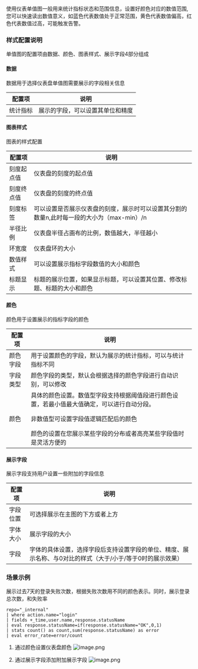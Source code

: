 使⽤仪表单值图一般用来统计指标状态和范围信息，设置好颜色对应的数值范围,您可以快速读出数值意义，如蓝色代表数值处于正常范围，黄色代表数值偏高，红色代表数值过高，可能触发告警。


### **样式配置说明**
单值图的配置项由数据、颜色、图表样式、展示字段4部分组成

#### **数据**
数据用于选择仪表盘单值图需要展示的字段相关信息

|配置项|说明|
|-|-|
|统计指标|展示的字段，可以设置其单位和精度|

#### **图表样式**
图表的样式配置

|配置项|说明|
|-|-|
|刻度起点值|仪表盘的刻度的起点值|
|刻度终点值|仪表盘的刻度的终点值|
|刻度标签|可以设置是否展示仪表盘的刻度，展示时可以设置其分割的数量n,此时每一段的大小为（max-min）/n|
|半径比例|仪表盘半径占画布的比例，数值越大，半径越小|
|环宽度|仪表盘环的大小|
|数值样式|可以设置展示指标字段数值的大小和颜色|
|标题显示|标题的展示位置，如果显示标题，可以设置其位置、修改标题、标题的大小和颜色|

#### **颜色**
颜色用于设置展示的指标字段的颜色

|配置项|说明|
|-|-|
|颜色字段|用于设置颜色的字段，默认为展示的统计指标，可以与统计指标不同|
|字段类型|颜色字段的类型，默认会根据选择的颜色字段进行自动识别，可以修改|
|颜色|具体的颜色设置。数值型字段支持根据阈值段进行颜色设置，若最小值最大值确定，可以进行自动分段。</P>非数值型可设置字段值逻辑匹配后的颜色</P>颜色的设置在您展示某些字段的分布或者高亮某些字段值时是灵活方便的|


#### **展示字段**
展示字段支持用户设置一些附加的字段信息

|配置项|说明|
|-|-|
|字段位置|可选择展示在主图的下方或者上方|
|字体大小|展示字段的大小|
|字段|字体的具体设置，选择字段后支持设置字段的单位、精度、展示名称、与0对比的样式（大于/小于/等于0时的展示效果）|

### **场景示例**
展示过去7天的登录失败次数，根据失败次数用不同的颜色表示。同时，展示登录总次数，和失败率

```
repo="_internal"
| where action.name="login"
| fields +_time,user.name,response.statusName
| eval response.statusName=if(response.statusName="OK",0,1)
| stats count() as count,sum(response.statusName) as error
| eval error_rate=error/count
```
1. 通过颜色设置仪表盘颜色
![image.png](https://dn-odum9helk.qbox.me/Frq3Wih1-inLm98K-MemwjZIggkt)

2. 通过展示字段添加附加展示字段
![image.png](https://dn-odum9helk.qbox.me/FpVJ5A-GPZiQWMTCYCvs9T52cwBP)